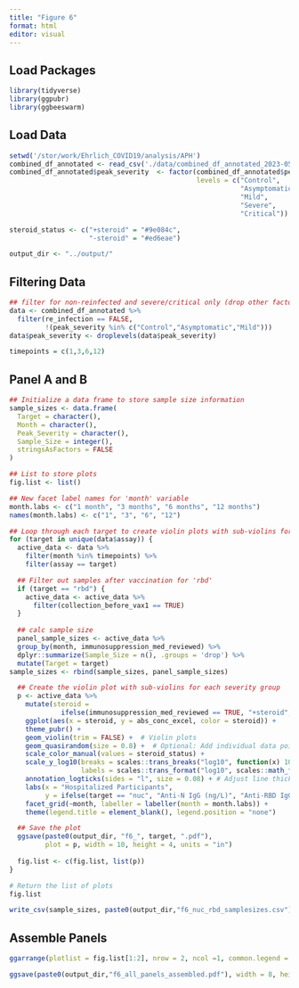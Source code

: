 ```yaml
---
title: "Figure 6"
format: html
editor: visual
---
```


## Load Packages

```r
library(tidyverse)
library(ggpubr)
library(ggbeeswarm)
```

## Load Data

```r
setwd('/stor/work/Ehrlich_COVID19/analysis/APH')
combined_df_annotated <- read_csv('./data/combined_df_annotated_2023-05-09.csv')
combined_df_annotated$peak_severity  <- factor(combined_df_annotated$peak_severity,
                                               levels = c("Control",
                                                          "Asymptomatic",
                                                          "Mild", 
                                                          "Severe",
                                                          "Critical"))

steroid_status <- c("+steroid" = "#9e084c",
                    "-steroid" = "#ed6eae")

output_dir <- "../output/"

```

## Filtering Data

```r

## filter for non-reinfected and severe/critical only (drop other factor levels)
data <- combined_df_annotated %>% 
  filter(re_infection == FALSE, 
         !(peak_severity %in% c("Control","Asymptomatic","Mild")))
data$peak_severity <- droplevels(data$peak_severity)

timepoints = c(1,3,6,12)

```

## Panel A and B

```r
## Initialize a data frame to store sample size information
sample_sizes <- data.frame(
  Target = character(),
  Month = character(),
  Peak_Severity = character(),
  Sample_Size = integer(),
  stringsAsFactors = FALSE
)

## List to store plots
fig.list <- list()

## New facet label names for 'month' variable
month.labs <- c("1 month", "3 months", "6 months", "12 months")
names(month.labs) <- c("1", "3", "6", "12")

## Loop through each target to create violin plots with sub-violins for severity
for (target in unique(data$assay)) {
  active_data <- data %>% 
    filter(month %in% timepoints) %>% 
    filter(assay == target)

  ## Filter out samples after vaccination for 'rbd'
  if (target == "rbd") {
    active_data <- active_data %>% 
      filter(collection_before_vax1 == TRUE)
  }
  
  ## calc sample size
  panel_sample_sizes <- active_data %>%
  group_by(month, immunosuppression_med_reviewed) %>%
  dplyr::summarize(Sample_Size = n(), .groups = 'drop') %>%
  mutate(Target = target)
sample_sizes <- rbind(sample_sizes, panel_sample_sizes)

  ## Create the violin plot with sub-violins for each severity group
  p <- active_data %>% 
    mutate(steroid = 
             ifelse(immunosuppression_med_reviewed == TRUE, "+steroid", "-steroid")) %>% 
    ggplot(aes(x = steroid, y = abs_conc_excel, color = steroid)) + 
    theme_pubr() +
    geom_violin(trim = FALSE) +  # Violin plots
    geom_quasirandom(size = 0.8) +  # Optional: Add individual data points
    scale_color_manual(values = steroid_status) +
    scale_y_log10(breaks = scales::trans_breaks("log10", function(x) 10^x), 
                  labels = scales::trans_format("log10", scales::math_format(10^.x))) +
    annotation_logticks(sides = "l", size = 0.08) + # Adjust line thickness here
    labs(x = "Hospitalized Participants", 
         y = ifelse(target == "nuc", "Anti-N IgG (ng/L)", "Anti-RBD IgG (ng/L)")) +
    facet_grid(~month, labeller = labeller(month = month.labs)) +
    theme(legend.title = element_blank(), legend.position = "none")

  ## Save the plot
  ggsave(paste0(output_dir, "f6_", target, ".pdf"), 
         plot = p, width = 10, height = 4, units = "in")
  
  fig.list <- c(fig.list, list(p))
}

# Return the list of plots
fig.list

write_csv(sample_sizes, paste0(output_dir,"f6_nuc_rbd_samplesizes.csv"))
```

## Assemble Panels

```r
ggarrange(plotlist = fig.list[1:2], nrow = 2, ncol =1, common.legend = T, labels = c("a", "b"))

ggsave(paste0(output_dir,"f6_all_panels_assembled.pdf"), width = 8, height = 5.5, units = "in")
```
